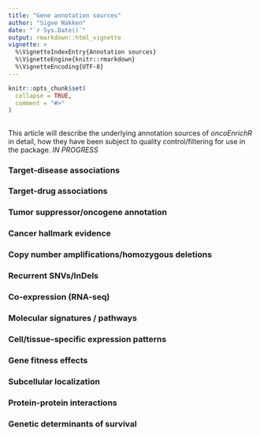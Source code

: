 ```yaml
---
title: "Gene annotation sources"
author: "Sigve Nakken"
date: "`r Sys.Date()`"
output: rmarkdown::html_vignette
vignette: >
  %\VignetteIndexEntry{Annotation sources}
  %\VignetteEngine{knitr::rmarkdown}
  %\VignetteEncoding{UTF-8}
---
```


```r
knitr::opts_chunk$set(
  collapse = TRUE,
  comment = "#>"
)
```

##

This article will describe the underlying annotation sources of _oncoEnrichR_ in detail, how
they have been subject to quality control/filtering for use in the package. _IN PROGRESS_

### Target-disease associations

### Target-drug associations

### Tumor suppressor/oncogene annotation

### Cancer hallmark evidence

### Copy number amplifications/homozygous deletions

### Recurrent SNVs/InDels

### Co-expression (RNA-seq)

### Molecular signatures / pathways

### Cell/tissue-specific expression patterns

### Gene fitness effects

### Subcellular localization

### Protein-protein interactions

### Genetic determinants of survival
